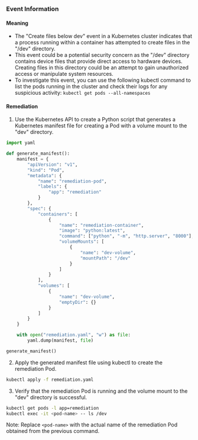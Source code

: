 
### Event Information

#### Meaning

- The "Create files below dev" event in a Kubernetes cluster indicates that a process running within a container has attempted to create files in the "/dev" directory.
- This event could be a potential security concern as the "/dev" directory contains device files that provide direct access to hardware devices. Creating files in this directory could be an attempt to gain unauthorized access or manipulate system resources.
- To investigate this event, you can use the following kubectl command to list the pods running in the cluster and check their logs for any suspicious activity: 
  `kubectl get pods --all-namespaces`

#### Remediation

1. Use the Kubernetes API to create a Python script that generates a Kubernetes manifest file for creating a Pod with a volume mount to the "dev" directory.

```python
import yaml

def generate_manifest():
    manifest = {
        "apiVersion": "v1",
        "kind": "Pod",
        "metadata": {
            "name": "remediation-pod",
            "labels": {
                "app": "remediation"
            }
        },
        "spec": {
            "containers": [
                {
                    "name": "remediation-container",
                    "image": "python:latest",
                    "command": ["python", "-m", "http.server", "8000"],
                    "volumeMounts": [
                        {
                            "name": "dev-volume",
                            "mountPath": "/dev"
                        }
                    ]
                }
            ],
            "volumes": [
                {
                    "name": "dev-volume",
                    "emptyDir": {}
                }
            ]
        }
    }

    with open("remediation.yaml", "w") as file:
        yaml.dump(manifest, file)

generate_manifest()
```

2. Apply the generated manifest file using kubectl to create the remediation Pod.

```bash
kubectl apply -f remediation.yaml
```

3. Verify that the remediation Pod is running and the volume mount to the "dev" directory is successful.

```bash
kubectl get pods -l app=remediation
kubectl exec -it <pod-name> -- ls /dev
```

Note: Replace `<pod-name>` with the actual name of the remediation Pod obtained from the previous command.

